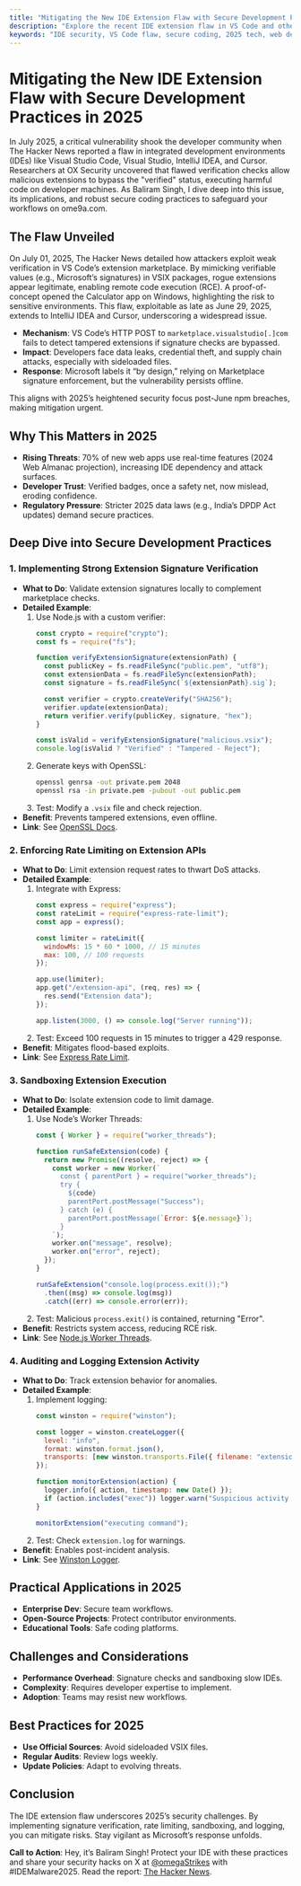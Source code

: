 ```yaml
---
title: "Mitigating the New IDE Extension Flaw with Secure Development Practices in 2025"
description: "Explore the recent IDE extension flaw in VS Code and other IDEs, and learn advanced secure coding practices to protect your development environment in 2025."
keywords: "IDE security, VS Code flaw, secure coding, 2025 tech, web development, cybersecurity, extension safety"
---
```


# Mitigating the New IDE Extension Flaw with Secure Development Practices in 2025

In July 2025, a critical vulnerability shook the developer community when The Hacker News reported a flaw in integrated development environments (IDEs) like Visual Studio Code, Visual Studio, IntelliJ IDEA, and Cursor. Researchers at OX Security uncovered that flawed verification checks allow malicious extensions to bypass the "verified" status, executing harmful code on developer machines. As Baliram Singh, I dive deep into this issue, its implications, and robust secure coding practices to safeguard your workflows on ome9a.com.

## The Flaw Unveiled

On July 01, 2025, The Hacker News detailed how attackers exploit weak verification in VS Code’s extension marketplace. By mimicking verifiable values (e.g., Microsoft’s signatures) in VSIX packages, rogue extensions appear legitimate, enabling remote code execution (RCE). A proof-of-concept opened the Calculator app on Windows, highlighting the risk to sensitive environments. This flaw, exploitable as late as June 29, 2025, extends to IntelliJ IDEA and Cursor, underscoring a widespread issue.

- **Mechanism**: VS Code’s HTTP POST to `marketplace.visualstudio[.]com` fails to detect tampered extensions if signature checks are bypassed.
- **Impact**: Developers face data leaks, credential theft, and supply chain attacks, especially with sideloaded files.
- **Response**: Microsoft labels it “by design,” relying on Marketplace signature enforcement, but the vulnerability persists offline.

This aligns with 2025’s heightened security focus post-June npm breaches, making mitigation urgent.

## Why This Matters in 2025

- **Rising Threats**: 70% of new web apps use real-time features (2024 Web Almanac projection), increasing IDE dependency and attack surfaces.
- **Developer Trust**: Verified badges, once a safety net, now mislead, eroding confidence.
- **Regulatory Pressure**: Stricter 2025 data laws (e.g., India’s DPDP Act updates) demand secure practices.

## Deep Dive into Secure Development Practices

### 1. Implementing Strong Extension Signature Verification
- **What to Do**: Validate extension signatures locally to complement marketplace checks.
- **Detailed Example**:
  1. Use Node.js with a custom verifier:
     ```javascript
     const crypto = require("crypto");
     const fs = require("fs");

     function verifyExtensionSignature(extensionPath) {
       const publicKey = fs.readFileSync("public.pem", "utf8");
       const extensionData = fs.readFileSync(extensionPath);
       const signature = fs.readFileSync(`${extensionPath}.sig`);

       const verifier = crypto.createVerify("SHA256");
       verifier.update(extensionData);
       return verifier.verify(publicKey, signature, "hex");
     }

     const isValid = verifyExtensionSignature("malicious.vsix");
     console.log(isValid ? "Verified" : "Tampered - Reject");
     ```
  2. Generate keys with OpenSSL:
     ```bash
     openssl genrsa -out private.pem 2048
     openssl rsa -in private.pem -pubout -out public.pem
     ```
  3. Test: Modify a `.vsix` file and check rejection.
- **Benefit**: Prevents tampered extensions, even offline.
- **Link**: See [OpenSSL Docs](https://www.openssl.org/docs/).

### 2. Enforcing Rate Limiting on Extension APIs
- **What to Do**: Limit extension request rates to thwart DoS attacks.
- **Detailed Example**:
  1. Integrate with Express:
     ```javascript
     const express = require("express");
     const rateLimit = require("express-rate-limit");
     const app = express();

     const limiter = rateLimit({
       windowMs: 15 * 60 * 1000, // 15 minutes
       max: 100, // 100 requests
     });

     app.use(limiter);
     app.get("/extension-api", (req, res) => {
       res.send("Extension data");
     });

     app.listen(3000, () => console.log("Server running"));
     ```
  2. Test: Exceed 100 requests in 15 minutes to trigger a 429 response.
- **Benefit**: Mitigates flood-based exploits.
- **Link**: See [Express Rate Limit](https://www.npmjs.com/package/express-rate-limit).

### 3. Sandboxing Extension Execution
- **What to Do**: Isolate extension code to limit damage.
- **Detailed Example**:
  1. Use Node’s Worker Threads:
     ```javascript
     const { Worker } = require("worker_threads");

     function runSafeExtension(code) {
       return new Promise((resolve, reject) => {
         const worker = new Worker(`
           const { parentPort } = require("worker_threads");
           try {
             ${code}
             parentPort.postMessage("Success");
           } catch (e) {
             parentPort.postMessage(`Error: ${e.message}`);
           }
         `);
         worker.on("message", resolve);
         worker.on("error", reject);
       });
     }

     runSafeExtension("console.log(process.exit());")
       .then((msg) => console.log(msg))
       .catch((err) => console.error(err));
     ```
  2. Test: Malicious `process.exit()` is contained, returning "Error".
- **Benefit**: Restricts system access, reducing RCE risk.
- **Link**: See [Node.js Worker Threads](https://nodejs.org/api/worker_threads.html).

### 4. Auditing and Logging Extension Activity
- **What to Do**: Track extension behavior for anomalies.
- **Detailed Example**:
  1. Implement logging:
     ```javascript
     const winston = require("winston");

     const logger = winston.createLogger({
       level: "info",
       format: winston.format.json(),
       transports: [new winston.transports.File({ filename: "extension.log" })],
     });

     function monitorExtension(action) {
       logger.info({ action, timestamp: new Date() });
       if (action.includes("exec")) logger.warn("Suspicious activity detected");
     }

     monitorExtension("executing command");
     ```
  2. Test: Check `extension.log` for warnings.
- **Benefit**: Enables post-incident analysis.
- **Link**: See [Winston Logger](https://github.com/winstonjs/winston).

## Practical Applications in 2025
- **Enterprise Dev**: Secure team workflows.
- **Open-Source Projects**: Protect contributor environments.
- **Educational Tools**: Safe coding platforms.

## Challenges and Considerations
- **Performance Overhead**: Signature checks and sandboxing slow IDEs.
- **Complexity**: Requires developer expertise to implement.
- **Adoption**: Teams may resist new workflows.

## Best Practices for 2025
- **Use Official Sources**: Avoid sideloaded VSIX files.
- **Regular Audits**: Review logs weekly.
- **Update Policies**: Adapt to evolving threats.

## Conclusion
The IDE extension flaw underscores 2025’s security challenges. By implementing signature verification, rate limiting, sandboxing, and logging, you can mitigate risks. Stay vigilant as Microsoft’s response unfolds.

**Call to Action**: Hey, it’s Baliram Singh! Protect your IDE with these practices and share your security hacks on X at [@omegaStrikes](https://x.com/omegaStrikes) with #IDEMalware2025. Read the report: [The Hacker News](https://thehackernews.com/2025/07/new-flaw-in-ides-like-visual-studio.html).